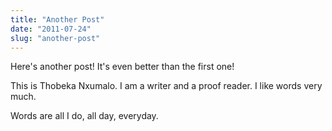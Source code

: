 ```yaml
---
title: "Another Post"
date: "2011-07-24"
slug: "another-post"
---
```


Here's another post! It's even better than the first one!

This is Thobeka Nxumalo. I am a writer and a proof reader. I like words very much. 

Words are all I do, all day, everyday.
